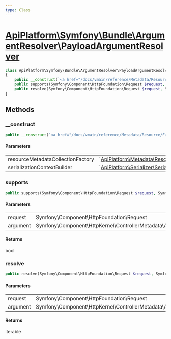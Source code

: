 ```yaml
---
type: Class
---
```


# [ApiPlatform\Symfony\Bundle\ArgumentResolver\PayloadArgumentResolver](/docs/vmain/reference/Symfony/Bundle/ArgumentResolver/PayloadArgumentResolver)



```php
class ApiPlatform\Symfony\Bundle\ArgumentResolver\PayloadArgumentResolver implements `<a href="/docs/vmain/reference/Symfony/Bundle/ArgumentResolver/CompatibleValueResolverInterface">ApiPlatform\Symfony\Bundle\ArgumentResolver\CompatibleValueResolverInterface</a>`, Symfony\Component\HttpKernel\Controller\ValueResolverInterface
{
    public __construct(`<a href="/docs/vmain/reference/Metadata/Resource/Factory/ResourceMetadataCollectionFactoryInterface">ApiPlatform\Metadata\Resource\Factory\ResourceMetadataCollectionFactoryInterface</a>` $resourceMetadataCollectionFactory, `<a href="/docs/vmain/reference/Serializer/SerializerContextBuilderInterface">ApiPlatform\Serializer\SerializerContextBuilderInterface</a>` $serializationContextBuilder)
    public supports(Symfony\Component\HttpFoundation\Request $request, Symfony\Component\HttpKernel\ControllerMetadata\ArgumentMetadata $argument): bool
    public resolve(Symfony\Component\HttpFoundation\Request $request, Symfony\Component\HttpKernel\ControllerMetadata\ArgumentMetadata $argument): iterable
}
```
## Methods

### __construct



```php
public __construct(`<a href="/docs/vmain/reference/Metadata/Resource/Factory/ResourceMetadataCollectionFactoryInterface">ApiPlatform\Metadata\Resource\Factory\ResourceMetadataCollectionFactoryInterface</a>` $resourceMetadataCollectionFactory, `<a href="/docs/vmain/reference/Serializer/SerializerContextBuilderInterface">ApiPlatform\Serializer\SerializerContextBuilderInterface</a>` $serializationContextBuilder)
```

#### Parameters

<table><tbody>
<tr><td>resourceMetadataCollectionFactory</td><td>`<a href="/docs/vmain/reference/Metadata/Resource/Factory/ResourceMetadataCollectionFactoryInterface">ApiPlatform\Metadata\Resource\Factory\ResourceMetadataCollectionFactoryInterface</a>`</td><td></td></tr><tr><td>serializationContextBuilder</td><td>`<a href="/docs/vmain/reference/Serializer/SerializerContextBuilderInterface">ApiPlatform\Serializer\SerializerContextBuilderInterface</a>`</td><td></td></tr>
</tbody>
</table>

### supports



```php
public supports(Symfony\Component\HttpFoundation\Request $request, Symfony\Component\HttpKernel\ControllerMetadata\ArgumentMetadata $argument): bool
```

#### Parameters

<table><tbody>
<tr><td>request</td><td>Symfony\Component\HttpFoundation\Request</td><td></td></tr><tr><td>argument</td><td>Symfony\Component\HttpKernel\ControllerMetadata\ArgumentMetadata</td><td></td></tr>
</tbody>
</table>

#### Returns

bool

### resolve



```php
public resolve(Symfony\Component\HttpFoundation\Request $request, Symfony\Component\HttpKernel\ControllerMetadata\ArgumentMetadata $argument): iterable
```

#### Parameters

<table><tbody>
<tr><td>request</td><td>Symfony\Component\HttpFoundation\Request</td><td></td></tr><tr><td>argument</td><td>Symfony\Component\HttpKernel\ControllerMetadata\ArgumentMetadata</td><td></td></tr>
</tbody>
</table>

#### Returns

iterable
